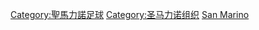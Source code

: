 [[Category:聖馬力諾足球|Category:聖馬力諾足球]]
[[Category:圣马力诺组织|Category:圣马力诺组织]]
[[Category:各國足球會|San Marino]]